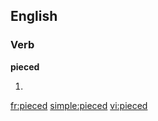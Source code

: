 ==English==

===Verb===
'''pieced'''

# {{past of|[[piece]]}}

[[fr:pieced]]
[[simple:pieced]]
[[vi:pieced]]